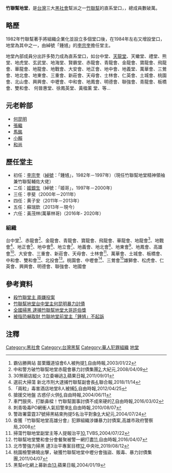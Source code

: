 
{{Infobox Criminal organization
| name                = 竹聯幫地堂
| image             =  <!--(filename only)-->
| image_size        =  <!--(defaults to 220px)-->
| founded             = 1984年左右
| founding location   = 台灣北、中、南部
| founded by          = [[李宗奎|李宗奎]]（鍾馗）
| named_after       = 竹聯幫以天地各分堂命名之
| years active        = 1984年左右－目前
| territory           = 以台灣台北市為總部
| ethnic makeup       = 外省及本省
| leaders           =  蘇瑞欽
| membership est      = 號稱破萬
| criminal activities = 重利、暴力討債、統促黨政治圍事
| allies              = [[竹聯幫|竹聯幫]]總堂及其它雷堂分會
| rivals              = 其它利益衝突黑幫
| notable_members   = [[李宗奎|李宗奎]]（現任竹聯幫地堂精神領袖<br>兼竹聯幫輔佐大佬）
}}

'''竹聯幫地堂'''，是[[台灣|台灣]]三大[[黑社會|黑社會]]幫派之一[[竹聯幫|竹聯幫]]的直系堂口，{{Fact|主要活動於台灣北、中、南部|time=2018-11-07}}，總成員數破萬。

==略歷==
1982年竹聯幫著手將組織企業化並設立多個堂口後，在1984年左右又增設堂口，地堂為其中之一，由綽號「鍾馗」的[[李宗奎|李宗奎]]擔任堂主。

地堂內部成員分出許多勢力成為直系堂口，如台中堂、[[竹聯幫天龍堂|天龍堂]]、天蠍堂、禮堂、熊堂、地虎堂、玄武堂、地海堂、賢霸堂、赤龍會、青龍會、金龍會、寶龍會、飛龍會、華龍會、地龍會、地戰會、大安會、地正會、地中會、地義堂、萬華會、三鶯會、地北會、地東會、三重會、新莊會、天母會、士林會、仁英會、土城會、桃園會、北山會、興興會、中壢會、中和會、地鳳會、明德會、聯強會、青龍會、板橋會、雙和會、 何晉惠堂、徐鳳英堂、黃楹薰
堂、等…

==元老幹部==
*[[何昆明|何昆明]]
*[[張繼倫|張繼]]
*[[馬銘|馬銘]]
*[[小賴|小賴]]
*[[和尚|和尚]]

==歷任堂主==
*初任：[[李宗奎|李宗奎]]（[[綽號|綽號]]：「鍾馗」，1982年－1997年）（現任竹聯幫地堂精神領袖兼竹聯幫輔佐大佬）
*二任：[[姬銀生|姬銀生]]（綽號：「姬哥」，1997年－2000年）
*三任：李斐（2000年－2011年）
*四任：黄子安（2011年－2013年）
*五任：蘇瑞欽（2013年－現今）
*六任：黃茂林(萬華林哥)（2016年- 2020年）

===組織===
台中堂<ref>霸佔勝興站 苗栗鐵道協會6人被拘提[http://old.ltn.com.tw/2003/new/jan/22/today-c7.htm],自由時報,2003/01/22</ref>、赤龍會<ref>中和警方破竹聯幫地堂赤龍會暴力討債集團[http://www.epochtimes.com/b5/8/4/9/n2076036.htm],大紀元,2008/04/09</ref>、金龍會、青龍會、寶龍會、飛龍會、華龍會、地龍會<ref>30煞砸店縱火 3立委嚇逃[https://tw.appledaily.com/headline/daily/20110901/33637713/],蘋果日報,2011/09/01</ref>、地戰會<ref>選前大掃蕩 新北市刑大逮捕竹聯幫副會長[https://udn.com/news/story/7315/3460148],聯合報,2018/11/14</ref>、地正會<ref>「兩粒」毒害酒店地堂8人被捕[https://news.ltn.com.tw/news/society/paper/578698],自由時報,2012/04/25</ref>、地中會<ref>搶援交地盤 古惑仔火併[http://old.ltn.com.tw/2004/new/jun/11/today-so3.htm],自由時報,2004/06/11</ref>、地立會<ref>車門狠夾、打斷鼻樑！竹聯幫圍事討債不成來硬的[https://news.ltn.com.tw/news/society/breakingnews/1618989],自由時報,2016/03/02</ref>、地義會、地北會<ref>刺青吸毒PO網衝人氣招警來[https://news.ltn.com.tw/news/society/paper/417476],自由時報,2010/08/07</ref>、地東會<ref>警政署雷霆37號掃黑結束拘提5名治平對象[http://www.epochtimes.com/b5/4/7/24/n606333.htm],大紀元,2004/07/24</ref>、地鳳會、高雄會<ref>查獲『竹聯幫地堂高雄分會』犯罪組織涉嫌暴力討債案,高雄市政府警察局,2008</ref>、大安會、三重會、新莊會、天母會、士林會<ref>掃蕩竹聯地堂副堂主等人提報治平[https://news.tvbs.com.tw/other/484075],TVBS,2004/07/22</ref>、萬華會、土城會、板橋會、中和會、雙和會<ref>竹聯幫地堂雙和會分會餐聚被警一網打盡[https://news.ltn.com.tw/news/society/breakingnews/1657056],自由時報,2016/04/07</ref>、北投會<ref>北市警強力掃黑 逮3治平專案目標[https://newtalk.tw/news/view/2019-08-12/284856],中央社,2019/08/12</ref>。桃園會、中壢會<ref>桃園檢警拂曉出擊，破獲竹聯幫地堂中壢分會強盜、販毒、暴力討債集團,2011/04/07</ref>、三鶯會<ref>黑幫e化網上募新血[https://tw.appledaily.com/headline/daily/20040119/656245/],蘋果日報,2004/01/19</ref>雄獅會、松虎會、仁英會、興興會、明德會、聯強會、地國會

==參考資料==
*[https://tw.appledaily.com/headline/daily/20030804/242961 殺竹聯堂主 兩嫌投案]
*[http://blog.udn.com/mobile/taichungnews/4007866 竹聯幫地堂台中堂主何昆明暴力討債]
*[http://www.chinatimes.com/newspapers/20130627000484-260106 全國掃黑 逮捕竹聯幫地堂大哥許伯獎]
*[https://udn.com/news/story/7315/2519660 被指恐嚇取財 竹聯地堂前堂主「鍾馗」不起訴]

==注釋==
{{reflist|2}}

[[Category:黑社會|Category:黑社會]]

[[Category:台灣黑幫|Category:台灣黑幫]]
[[Category:華人犯罪組織|Category:華人犯罪組織]]
[[Category:竹聯幫|地堂]]